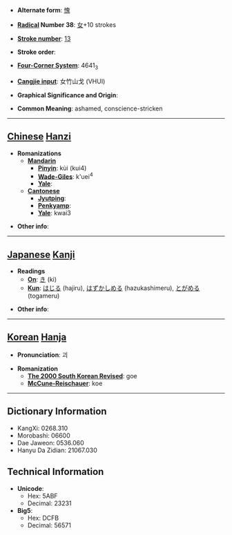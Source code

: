 * '''Alternate form''': [[愧]]

* '''[[Wiktionary:Chinese radical index| Radical]] Number 38''': [[Wiktionary:Chinese radical index 女|女]]+10 strokes

* '''[[Wiktionary:Chinese total strokes index|Stroke number]]''': [[Wiktionary:Chinese total strokes index 13|13]]

* '''Stroke order''': 

* '''[[Wiktionary:Chinese four corner index|Four-Corner System]]''': 4641<sub>3</sub>

* '''[[Wiktionary:Chinese Cangjie index|Cangjie input]]''': 女竹山戈 (VHUI)

* '''Graphical Significance and Origin''': 

* '''Common Meaning''': ashamed, conscience-stricken

----

== [[Chinese]] [[Hanzi]] ==

* '''Romanizations'''
** '''[[Mandarin]]'''
*** '''[[Pinyin]]''': kùi (kui4)
*** '''[[Wade-Giles]]''': k'uei<sup>4</sup>
*** '''[[Yale]]''': 
** '''[[Cantonese]]'''
*** '''[[Jyutping]]''':
*** '''[[Penkyamp]]''': 
*** '''[[Yale]]''': kwai3

* '''Other info''': 

----

== [[Japanese]] [[Kanji]] ==

* '''Readings'''
** '''[[On]]''': [[き]] (ki)
** '''[[Kun]]''': [[はじる]] (hajiru), [[はずかしめる]] (hazukashimeru), [[とがめる]] (togameru)

* '''Other info''':  

----

== [[Korean]] [[Hanja]] ==

* '''Pronunciation''': 괴

* '''Romanization'''
** '''[[The 2000 South Korean Revised Romanization|The 2000 South Korean Revised]]''': goe
** '''[[McCune-Reischauer]]''': koe

----

== Dictionary Information ==

* KangXi: 0268.310
* Morobashi: 06600
* Dae Jaweon: 0536.060
* Hanyu Da Zidian: 21067.030

== Technical Information ==

* '''Unicode''':
** Hex: 5ABF
** Decimal: 23231
* '''Big5''':
** Hex: DCFB
** Decimal: 56571